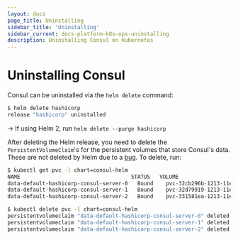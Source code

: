 ```yaml
---
layout: docs
page_title: Uninstalling
sidebar_title: 'Uninstalling'
sidebar_current: docs-platform-k8s-ops-uninstalling
description: Uninstalling Consul on Kubernetes
---
```


# Uninstalling Consul

Consul can be uninstalled via the `helm delete` command:

```bash
$ helm delete hashicorp
release "hashicorp" uninstalled
```

-> If using Helm 2, run `helm delete --purge hashicorp`

After deleting the Helm release, you need to delete the `PersistentVolumeClaim`'s
for the persistent volumes that store Consul's data. These are not deleted by Helm due to a [bug](https://github.com/helm/helm/issues/5156).
To delete, run:

```bash
$ kubectl get pvc -l chart=consul-helm
NAME                                   STATUS   VOLUME                                     CAPACITY   ACCESS MODES   STORAGECLASS   AGE
data-default-hashicorp-consul-server-0   Bound    pvc-32cb296b-1213-11ea-b6f0-42010a8001db   10Gi       RWO            standard       17m
data-default-hashicorp-consul-server-1   Bound    pvc-32d79919-1213-11ea-b6f0-42010a8001db   10Gi       RWO            standard       17m
data-default-hashicorp-consul-server-2   Bound    pvc-331581ea-1213-11ea-b6f0-42010a8001db   10Gi       RWO            standard       17m

$ kubectl delete pvc -l chart=consul-helm
persistentvolumeclaim "data-default-hashicorp-consul-server-0" deleted
persistentvolumeclaim "data-default-hashicorp-consul-server-1" deleted
persistentvolumeclaim "data-default-hashicorp-consul-server-2" deleted
```
